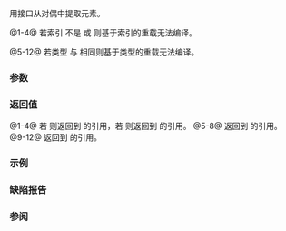 {{cpp/title|get{{petty|(std::pair)}}}}
{{cpp/utility/pair/navbar}}
{{dcl begin}}
{{dcl header|utility}}
{{dcla|anchor=no|num=1|since=c++11|constexpr=c++14|
template&lt; std::size_t I, class T1, class T2 &gt;
typename std::tuple_element&lt;I, std::pair&lt;T1,T2&gt; &gt;::type&amp;
    get( std::pair&lt;T1, T2&gt;&amp; p ) noexcept;
}}
{{dcla|anchor=no|num=2|since=c++11|constexpr=c++14|
template&lt; std::size_t I, class T1, class T2 &gt;
const typename std::tuple_element&lt;I, std::pair&lt;T1,T2&gt; &gt;::type&amp;
    get( const std::pair&lt;T1,T2&gt;&amp; p ) noexcept;
}}
{{dcla|anchor=no|num=3|since=c++11|constexpr=c++14|
template&lt; std::size_t I, class T1, class T2 &gt;
typename std::tuple_element&lt;I, std::pair&lt;T1,T2&gt; &gt;::type&amp;&amp;
    get( std::pair&lt;T1,T2&gt;&amp;&amp; p ) noexcept;
}}
{{dcla|anchor=no|num=4|since=c++11|constexpr=c++14|
template&lt; std::size_t I, class T1, class T2 &gt;
const typename std::tuple_element&lt;I, std::pair&lt;T1,T2&gt; &gt;::type&amp;&amp;
    get( const std::pair&lt;T1,T2&gt;&amp;&amp; p ) noexcept;
}}
{{dcl|num=5|since=c++14|
template&lt; class T, class U &gt;
constexpr T&amp; get( std::pair&lt;T, U&gt;&amp; p ) noexcept;
}}
{{dcl|num=6|since=c++14|
template&lt; class T, class U &gt;
constexpr const T&amp; get( const std::pair&lt;T, U&gt;&amp; p ) noexcept;
}}
{{dcl|num=7|since=c++14|
template&lt; class T, class U &gt;
constexpr T&amp;&amp; get( std::pair&lt;T, U&gt;&amp;&amp; p ) noexcept;
}}
{{dcl|num=8|since=c++14|
template&lt; class T, class U &gt;
constexpr const T&amp;&amp; get( const std::pair&lt;T, U&gt;&amp;&amp; p ) noexcept;
}}
{{dcl|num=9|since=c++14|
template&lt; class T, class U &gt;
constexpr T&amp; get( std::pair&lt;U, T&gt;&amp; p ) noexcept;
}}
{{dcl|num=10|since=c++14|
template&lt; class T, class U &gt;
constexpr const T&amp; get( const std::pair&lt;U, T&gt;&amp; p ) noexcept;
}}
{{dcl|num=11|since=c++14|
template&lt; class T, class U &gt;
constexpr T&amp;&amp; get( std::pair&lt;U, T&gt;&amp;&amp; p ) noexcept;
}}
{{dcl|num=12|since=c++14|
template&lt; class T, class U &gt;
constexpr const T&amp;&amp; get( const std::pair&lt;U, T&gt;&amp;&amp; p ) noexcept;
}}
{{dcl end}}

用{{lt|cpp/utility/tuple/tuple-like|元组式}}接口从对偶中提取元素。

@1-4@ 若索引 {{tt|I}} 不是 {{c|0}} 或 {{c|1}} 则基于索引的重载无法编译。

@5-12@ 若类型 {{tt|T}} 与 {{tt|U}} 相同则基于类型的重载无法编译。

===参数===
{{par begin}}
{{par|p|要提取内容的对偶}}
{{par end}} 

===返回值===

@1-4@ 若 {{tt|1=I==0}} 则返回到 {{tt|p.first}} 的引用，若 {{tt|1=I==1}} 则返回到 {{tt|p.second}} 的引用。
@5-8@ 返回到 {{tt|p.first}} 的引用。
@9-12@ 返回到 {{tt|p.second}} 的引用。

===示例===
{{example
|code=
#include &lt;iostream&gt;
#include &lt;utility&gt;

int main()
{
    auto p = std::make_pair(1, 3.14);
    std::cout &lt;&lt; '(' &lt;&lt; std::get&lt;0&gt;(p) &lt;&lt; ", " &lt;&lt; std::get&lt;1&gt;(p) &lt;&lt; ")\n";
    std::cout &lt;&lt; '(' &lt;&lt; std::get&lt;int&gt;(p) &lt;&lt; ", " &lt;&lt; std::get&lt;double&gt;(p) &lt;&lt; ")\n";
}
|output=
(1, 3.14)
(1, 3.14)
}}

===缺陷报告===
{{dr list begin}}
{{dr list item | dr=2485|wg=lwg|std=C++11 （按索引）&lt;br&gt;C++14 （按类型）|before=无对于 const pair&amp;&amp; 的重载|after=添加重载}}
{{dr list end}}

===参阅===
{{dsc begin}}
{{dsc inc|cpp/language/dsc structured binding}}
{{dsc inc|cpp/utility/tuple/dsc get}}
{{dsc inc|cpp/container/array/dsc get}}
{{dsc inc|cpp/utility/variant/dsc get}}
{{dsc inc|cpp/ranges/subrange/dsc get}}
{{dsc inc|cpp/numeric/complex/dsc get}}
{{dsc end}}

{{langlinks|de|en|es|fr|it|ja|pt|ru}}